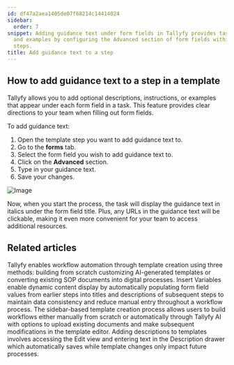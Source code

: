 ```yaml
---
id: df47a2aea1405de07f68214c14414024
sidebar:
  order: 7
snippet: Adding guidance text under form fields in Tallyfy provides task instructions
  and examples by configuring the Advanced section of form fields within template
  steps.
title: Add guidance text to a step
---
```


## How to add guidance text to a step in a template

Tallyfy allows you to add optional descriptions, instructions, or examples that appear under each form field in a task. This feature provides clear directions to your team when filling out form fields.

To add guidance text:

1. Open the template step you want to add guidance text to.
2. Go to the **forms** tab.
3. Select the form field you wish to add guidance text to.
4. Click on the **Advanced** section.
5. Type in your guidance text.
6. Save your changes.

![Image](https://screenshots.tallyfy.com/tallyfy%2Fpro%2Fdesktop-light-add-guidance-text.png)

Now, when you start the process, the task will display the guidance text in italics under the form field title. Plus, any URLs in the guidance text will be clickable, making it even more convenient for your team to access additional resources.


## Related articles
<CardGrid>
<LinkTitleCard header="<b>Templates > Create a template</b>" href="/products/pro/documenting/templates/create-template/" > Tallyfy enables workflow automation through template creation using three methods: building from scratch customizing AI-generated templates or converting existing SOP documents into digital processes. </LinkTitleCard>
<LinkTitleCard header="<b>Variables > Insert variables</b>" href="/products/pro/documenting/templates/variables/how-can-i-use-insert-variables-in-tallyfy/" > Insert Variables enable dynamic content display by automatically populating form field values from earlier steps into titles and descriptions of subsequent steps to maintain data consistency and reduce manual entry throughout a workflow process. </LinkTitleCard>
<LinkTitleCard header="<b>Tutorials > Create your first template</b>" href="/products/pro/tutorials/your-first-template/" > The sidebar-based template creation process allows users to build workflows either manually from scratch or automatically through Tallyfy AI with options to upload existing documents and make subsequent modifications in the template editor. </LinkTitleCard>
<LinkTitleCard header="<b>Edit Templates > Add a description to a template</b>" href="/products/pro/documenting/templates/edit-templates/add-description/" > Adding descriptions to templates involves accessing the Edit view and entering text in the Description drawer which automatically saves while template changes only impact future processes. </LinkTitleCard>
</CardGrid>